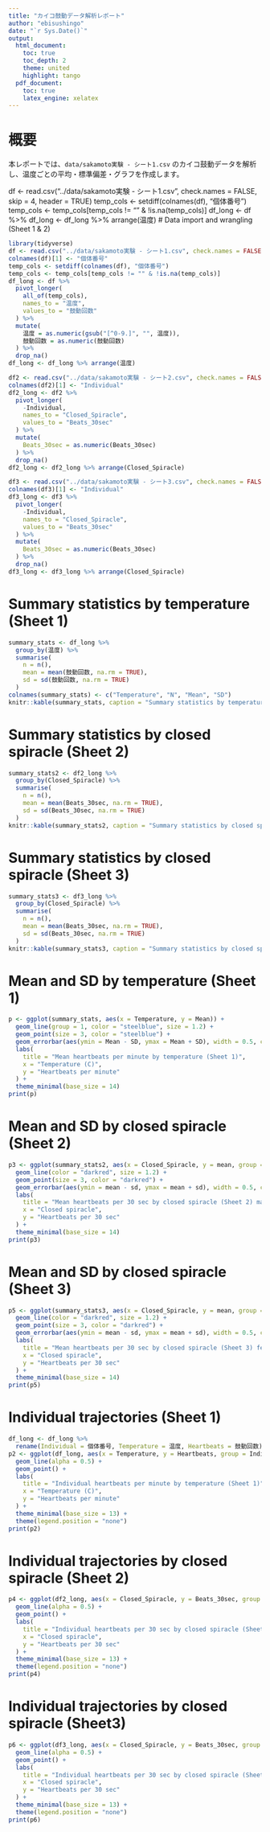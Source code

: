 ```yaml
---
title: "カイコ鼓動データ解析レポート"
author: "ebisushingo"
date: "`r Sys.Date()`"
output:
  html_document:
    toc: true
    toc_depth: 2
    theme: united
    highlight: tango
  pdf_document:
    toc: true
    latex_engine: xelatex
---
```


# 概要

本レポートでは、`data/sakamoto実験 - シート1.csv` のカイコ鼓動データを解析し、温度ごとの平均・標準偏差・グラフを作成します。

df <- read.csv("../data/sakamoto実験 - シート1.csv", check.names = FALSE, skip = 4, header = TRUE)
temp_cols <- setdiff(colnames(df), "個体番号")
temp_cols <- temp_cols[temp_cols != "" & !is.na(temp_cols)]
df_long <- df %>%
df_long <- df_long %>% arrange(温度)
# Data import and wrangling (Sheet 1 & 2)

```r
library(tidyverse)
df <- read.csv("../data/sakamoto実験 - シート1.csv", check.names = FALSE, skip = 0, header = TRUE)
colnames(df)[1] <- "個体番号"
temp_cols <- setdiff(colnames(df), "個体番号")
temp_cols <- temp_cols[temp_cols != "" & !is.na(temp_cols)]
df_long <- df %>%
  pivot_longer(
    all_of(temp_cols),
    names_to = "温度",
    values_to = "鼓動回数"
  ) %>%
  mutate(
    温度 = as.numeric(gsub("[^0-9.]", "", 温度)),
    鼓動回数 = as.numeric(鼓動回数)
  ) %>%
  drop_na()
df_long <- df_long %>% arrange(温度)

df2 <- read.csv("../data/sakamoto実験 - シート2.csv", check.names = FALSE, skip = 0, header = TRUE)
colnames(df2)[1] <- "Individual"
df2_long <- df2 %>%
  pivot_longer(
    -Individual,
    names_to = "Closed_Spiracle",
    values_to = "Beats_30sec"
  ) %>%
  mutate(
    Beats_30sec = as.numeric(Beats_30sec)
  ) %>%
  drop_na()
df2_long <- df2_long %>% arrange(Closed_Spiracle)

df3 <- read.csv("../data/sakamoto実験 - シート3.csv", check.names = FALSE, skip = 0, header = TRUE)
colnames(df3)[1] <- "Individual"
df3_long <- df3 %>%
  pivot_longer(
    -Individual,
    names_to = "Closed_Spiracle",
    values_to = "Beats_30sec"
  ) %>%
  mutate(
    Beats_30sec = as.numeric(Beats_30sec)
  ) %>%
  drop_na()
df3_long <- df3_long %>% arrange(Closed_Spiracle)

```


# Summary statistics by temperature (Sheet 1)

```r
summary_stats <- df_long %>%
  group_by(温度) %>%
  summarise(
    n = n(),
    mean = mean(鼓動回数, na.rm = TRUE),
    sd = sd(鼓動回数, na.rm = TRUE)
  )
colnames(summary_stats) <- c("Temperature", "N", "Mean", "SD")
knitr::kable(summary_stats, caption = "Summary statistics by temperature (Sheet 1)")
```

# Summary statistics by closed spiracle (Sheet 2)

```r
summary_stats2 <- df2_long %>%
  group_by(Closed_Spiracle) %>%
  summarise(
    n = n(),
    mean = mean(Beats_30sec, na.rm = TRUE),
    sd = sd(Beats_30sec, na.rm = TRUE)
  )
knitr::kable(summary_stats2, caption = "Summary statistics by closed spiracle (Sheet 2) male")
```

# Summary statistics by closed spiracle (Sheet 3)

```r
summary_stats3 <- df3_long %>%
  group_by(Closed_Spiracle) %>%
  summarise(
    n = n(),
    mean = mean(Beats_30sec, na.rm = TRUE),
    sd = sd(Beats_30sec, na.rm = TRUE)
  )
knitr::kable(summary_stats3, caption = "Summary statistics by closed spiracle (Sheet 3) female")

```


# Mean and SD by temperature (Sheet 1)

```r
p <- ggplot(summary_stats, aes(x = Temperature, y = Mean)) +
  geom_line(group = 1, color = "steelblue", size = 1.2) +
  geom_point(size = 3, color = "steelblue") +
  geom_errorbar(aes(ymin = Mean - SD, ymax = Mean + SD), width = 0.5, color = "orange") +
  labs(
    title = "Mean heartbeats per minute by temperature (Sheet 1)",
    x = "Temperature (C)",
    y = "Heartbeats per minute"
  ) +
  theme_minimal(base_size = 14)
print(p)
```

# Mean and SD by closed spiracle (Sheet 2)

```r
p3 <- ggplot(summary_stats2, aes(x = Closed_Spiracle, y = mean, group = 1)) +
  geom_line(color = "darkred", size = 1.2) +
  geom_point(size = 3, color = "darkred") +
  geom_errorbar(aes(ymin = mean - sd, ymax = mean + sd), width = 0.5, color = "orange") +
  labs(
    title = "Mean heartbeats per 30 sec by closed spiracle (Sheet 2) male",
    x = "Closed spiracle",
    y = "Heartbeats per 30 sec"
  ) +
  theme_minimal(base_size = 14)
print(p3)
```

# Mean and SD by closed spiracle (Sheet 3)

```r
p5 <- ggplot(summary_stats3, aes(x = Closed_Spiracle, y = mean, group = 1)) +
  geom_line(color = "darkred", size = 1.2) +
  geom_point(size = 3, color = "darkred") +
  geom_errorbar(aes(ymin = mean - sd, ymax = mean + sd), width = 0.5, color = "orange") +
  labs(
    title = "Mean heartbeats per 30 sec by closed spiracle (Sheet 3) female",
    x = "Closed spiracle",
    y = "Heartbeats per 30 sec"
  ) +
  theme_minimal(base_size = 14)
print(p5)
```

# Individual trajectories (Sheet 1)

```r
df_long <- df_long %>%
  rename(Individual = 個体番号, Temperature = 温度, Heartbeats = 鼓動回数)
p2 <- ggplot(df_long, aes(x = Temperature, y = Heartbeats, group = Individual, color = Individual)) +
  geom_line(alpha = 0.5) +
  geom_point() +
  labs(
    title = "Individual heartbeats per minute by temperature (Sheet 1)",
    x = "Temperature (C)",
    y = "Heartbeats per minute"
  ) +
  theme_minimal(base_size = 13) +
  theme(legend.position = "none")
print(p2)
```

# Individual trajectories by closed spiracle (Sheet 2)

```r
p4 <- ggplot(df2_long, aes(x = Closed_Spiracle, y = Beats_30sec, group = Individual, color = Individual)) +
  geom_line(alpha = 0.5) +
  geom_point() +
  labs(
    title = "Individual heartbeats per 30 sec by closed spiracle (Sheet 2) male",
    x = "Closed spiracle",
    y = "Heartbeats per 30 sec"
  ) +
  theme_minimal(base_size = 13) +
  theme(legend.position = "none")
print(p4)
```

# Individual trajectories by closed spiracle (Sheet3)

```r
p6 <- ggplot(df3_long, aes(x = Closed_Spiracle, y = Beats_30sec, group = Individual, color = Individual)) +
  geom_line(alpha = 0.5) +
  geom_point() +
  labs(
    title = "Individual heartbeats per 30 sec by closed spiracle (Sheet 3) female",
    x = "Closed spiracle",
    y = "Heartbeats per 30 sec"
  ) +
  theme_minimal(base_size = 13) +
  theme(legend.position = "none")
print(p6)
```

